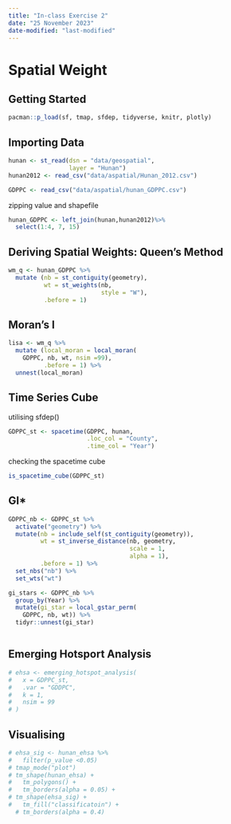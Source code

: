 ```yaml
---
title: "In-class Exercise 2"
date: "25 November 2023"
date-modified: "last-modified"
---
```


# Spatial Weight

## Getting Started

```r
pacman::p_load(sf, tmap, sfdep, tidyverse, knitr, plotly)
```

## Importing Data

```r
hunan <- st_read(dsn = "data/geospatial",
                 layer = "Hunan")
hunan2012 <- read_csv("data/aspatial/Hunan_2012.csv")
```

```r
GDPPC <- read_csv("data/aspatial/hunan_GDPPC.csv")
```

zipping value and shapefile

```r
hunan_GDPPC <- left_join(hunan,hunan2012)%>%
  select(1:4, 7, 15)
```

## Deriving Spatial Weights: Queen's Method

```r
wm_q <- hunan_GDPPC %>%
  mutate (nb = st_contiguity(geometry),
          wt = st_weights(nb,
                          style = "W"),
          .before = 1)
```

## Moran's I 

```r
lisa <- wm_q %>%
  mutate (local_moran = local_moran(
    GDPPC, nb, wt, nsim =99),
          .before = 1) %>%
  unnest(local_moran)
```

## Time Series Cube

utilising sfdep()

```r
GDPPC_st <- spacetime(GDPPC, hunan,
                      .loc_col = "County",
                      .time_col = "Year")
```

checking the spacetime cube

```r
is_spacetime_cube(GDPPC_st)
```

## GI\*

```r
GDPPC_nb <- GDPPC_st %>%
  activate("geometry") %>%
  mutate(nb = include_self(st_contiguity(geometry)),
         wt = st_inverse_distance(nb, geometry,
                                  scale = 1,
                                  alpha = 1),
         .before = 1) %>%
  set_nbs("nb") %>%
  set_wts("wt")
```

```r
gi_stars <- GDPPC_nb %>%
  group_by(Year) %>%
  mutate(gi_star = local_gstar_perm(
    GDPPC, nb, wt)) %>%
  tidyr::unnest(gi_star)
```

```r

```

## Emerging Hotsport Analysis

```r
# ehsa <- emerging_hotspot_analysis(
#   x = GDPPC_st,
#   .var = "GDDPC",
#   k = 1,
#   nsim = 99
# )
```

## Visualising

```r
# ehsa_sig <- hunan_ehsa %>%
#   filter(p_value <0.05)
# tmap_mode("plot")
# tm_shape(hunan_ehsa) +
#   tm_polygons() +
#   tm_borders(alpha = 0.05) +
# tm_shape(ehsa_sig) +
#   tm_fill("classificatoin") +
  # tm_borders(alpha = 0.4)
```
